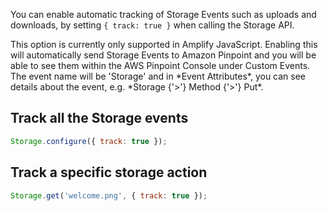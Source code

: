 You can enable automatic tracking of Storage Events such as uploads and downloads, by setting `{ track: true }` when calling the Storage API.

<Callout warning>
  This option is currently only supported in Amplify JavaScript. Enabling this
  will automatically send Storage Events to Amazon Pinpoint and you will be able
  to see them within the AWS Pinpoint Console under Custom Events. The event
  name will be 'Storage' and in *Event Attributes*, you can see details about
  the event, e.g. *Storage {'>'} Method {'>'} Put*.
</Callout>

## Track all the Storage events

```javascript
Storage.configure({ track: true });
```

## Track a specific storage action

```javascript
Storage.get('welcome.png', { track: true });
```
